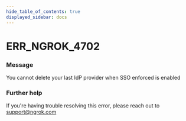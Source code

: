 ```yaml
---
hide_table_of_contents: true
displayed_sidebar: docs
---
```



# ERR_NGROK_4702

### Message
You cannot delete your last IdP provider when SSO enforced is enabled

<ErrorDetails error='err_ngrok_4702' />


### Further help
If you're having trouble resolving this error, please reach out to [support@ngrok.com](mailto:support@ngrok.com?subject=Help%20with%20ERR_NGROK_4702)

